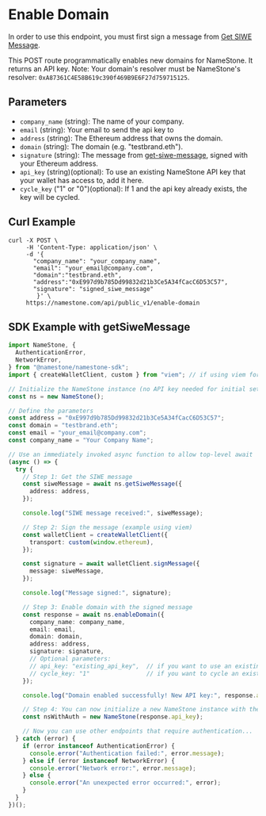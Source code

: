 # Enable Domain

In order to use this endpoint, you must first sign a message from [Get SIWE Message](./get-siwe-message).

This POST route programmatically enables new domains for NameStone. It returns an API key.
Note: Your domain's resolver must be NameStone's resolver: `0xA87361C4E58B619c390f469B9E6F27d759715125`.

## Parameters

- `company_name` (string): The name of your company.
- `email` (string): Your email to send the api key to
- `address` (string): The Ethereum address that owns the domain.
- `domain` (string): The domain (e.g. "testbrand.eth").
- `signature` (string): The message from [get-siwe-message](./get-siwe-message), signed with your Ethereum address.
- `api_key` (string)(optional): To use an existing NameStone API key that your wallet has access to, add it here.
- `cycle_key` ("1" or "0")(optional): If 1 and the api key already exists, the key will be cycled.

## Curl Example

```
curl -X POST \
     -H 'Content-Type: application/json' \
     -d '{
       "company_name": "your_company_name",
       "email": "your_email@company.com",
       "domain":"testbrand.eth",
       "address":"0xE997d9b785Dd99832d21b3Ce5A34fCacC6D53C57",
       "signature": "signed_siwe_message"
        }' \
     https://namestone.com/api/public_v1/enable-domain
```

## SDK Example with getSiweMessage

```typescript
import NameStone, {
  AuthenticationError,
  NetworkError,
} from "@namestone/namestone-sdk";
import { createWalletClient, custom } from "viem"; // if using viem for signing

// Initialize the NameStone instance (no API key needed for initial setup)
const ns = new NameStone();

// Define the parameters
const address = "0xE997d9b785Dd99832d21b3Ce5A34fCacC6D53C57";
const domain = "testbrand.eth";
const email = "your_email@company.com";
const company_name = "Your Company Name";

// Use an immediately invoked async function to allow top-level await
(async () => {
  try {
    // Step 1: Get the SIWE message
    const siweMessage = await ns.getSiweMessage({
      address: address,
    });

    console.log("SIWE message received:", siweMessage);

    // Step 2: Sign the message (example using viem)
    const walletClient = createWalletClient({
      transport: custom(window.ethereum),
    });

    const signature = await walletClient.signMessage({
      message: siweMessage,
    });

    console.log("Message signed:", signature);

    // Step 3: Enable domain with the signed message
    const response = await ns.enableDomain({
      company_name: company_name,
      email: email,
      domain: domain,
      address: address,
      signature: signature,
      // Optional parameters:
      // api_key: "existing_api_key",  // if you want to use an existing key
      // cycle_key: "1"                // if you want to cycle an existing key
    });

    console.log("Domain enabled successfully! New API key:", response.api_key);

    // Step 4: You can now initialize a new NameStone instance with the API key
    const nsWithAuth = new NameStone(response.api_key);

    // Now you can use other endpoints that require authentication...
  } catch (error) {
    if (error instanceof AuthenticationError) {
      console.error("Authentication failed:", error.message);
    } else if (error instanceof NetworkError) {
      console.error("Network error:", error.message);
    } else {
      console.error("An unexpected error occurred:", error);
    }
  }
})();
```
